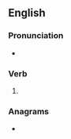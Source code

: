 ==English==

===Pronunciation===
* {{rhymes|ɜː(ɹ)d|lang=en}}

===Verb===
{{head|en|verb form}}

# {{en-past of|ensure}}

===Anagrams===
* {{anagrams|en|a=deenrsu|durenes|end user|enduers|endures}}